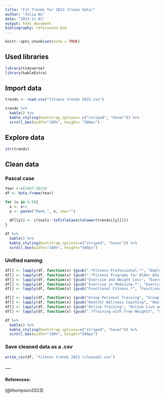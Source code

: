 ```yaml
---
title: "Fit Trends for 2023 (Clean data)"
author: "Julia Wu"
date: "2023-11-01"
output: html_document
bibliography: references.bib
---
```


```r

knitr::opts_chunk$set(echo = TRUE)

```

## Used libraries

```r

library(tidyverse)
library(kableExtra)

```

## Import data

```r

trends <- read.csv("fitness trends 2023.csv")

trends %>% 
  kable() %>%
  kable_styling(bootstrap_options= c("striped", "hover")) %>%
  scroll_box(width="100%", height= "500px")

```

## Explore data

```R

str(trends)

```

## Clean data

### Pascal case

```r

Year <-c(2007:2023)
df <- data.frame(Year)

for (x in 0:9){
  x <- x+1
  y <- paste("Rank_", x, sep="")
  
  df[[y]] <- c(tools::toTitleCase(tolower(trends[[y]])))
}

df %>%
  kable() %>%
  kable_styling(bootstrap_options=c("striped", "hover")) %>%
  scroll_box(width="100%", height="500px")

```

### Unified naming

```r

df[] <- lapply(df, function(x) {gsub(".*Fitness Professional.*", "Employing Certified Fitness Professionals", x)})
df[] <- lapply(df, function(x) {gsub(".*Fitness Programs for Older Adults", "Fitness Programs for Older Adults", x)})
df[] <- lapply(df, function(x) {gsub("Exercise and Weight Loss", "Exercise for Weight Loss", x)})
df[] <- lapply(df, function(x) {gsub("Exercise is Medicine.*", "Exercise is Medicine", x)})
df[] <- lapply(df, function(x) {gsub("Functional Fitness.*", "Functional Fitness Training", x)})

df[] <- lapply(df, function(x) {gsub("Group Personal Training", "Group Training", x)})
df[] <- lapply(df, function(x) {gsub("Health/ Wellness Coaching", "Health/Wellness Coaching", x)})
df[] <- lapply(df, function(x) {gsub("Online Training", "Online Live and on-Demand Exercise Classes", x)})
df[] <- lapply(df, function(x) {gsub(".*Training with Free Weights", "Strength Training with Free Weights", x)})

df %>%
  kable() %>%
  kable_styling(bootstrap_options=c("striped", "hover")) %>%
  scroll_box(width="100%", height="500px")

```

### Save cleaned data as a .csv

```r

write_csv(df, "fitness trends 2023 (cleaned).csv")

```

#### \-\--

#### References:

[@thompson2023]
